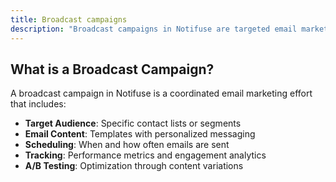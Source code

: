 ```yaml
---
title: Broadcast campaigns
description: "Broadcast campaigns in Notifuse are targeted email marketing initiatives that allow you to send personalized messages to specific segments of your audience. They combine templates, contact lists, and scheduling to deliver the right message to the right people at the right time."
---
```


## What is a Broadcast Campaign?

A broadcast campaign in Notifuse is a coordinated email marketing effort that includes:

- **Target Audience**: Specific contact lists or segments
- **Email Content**: Templates with personalized messaging
- **Scheduling**: When and how often emails are sent
- **Tracking**: Performance metrics and engagement analytics
- **A/B Testing**: Optimization through content variations
